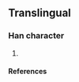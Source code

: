 ==Translingual==

===Han character===
{{Han char|rn=5|rad=乙|as=05|sn=6|four=|canj=卜口弓 (YRN)}}

# {{defn|Han}}

====References====
{{Han ref|kx=0084.141|dkj=|dj=|hdz=|uh=3414|ud=13332|bh=|bd=}}